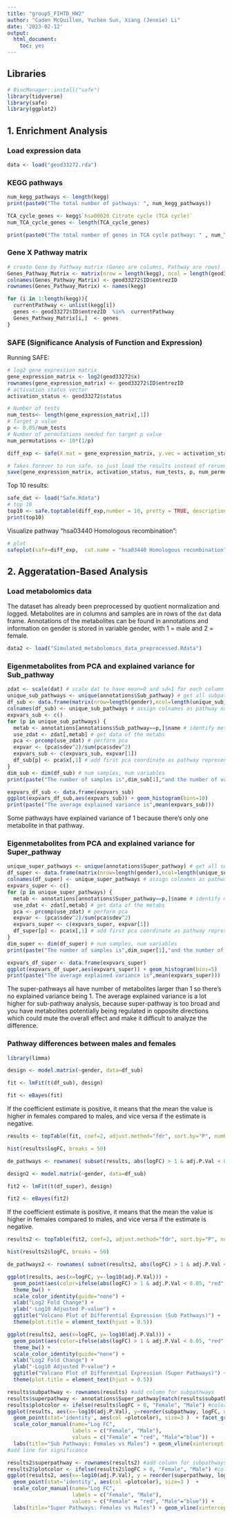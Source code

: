 ```yaml
---
title: "group5_FIHTD_HW2"
author: "Caden McQuillen, Yuchen Sun, Xiang (Jennie) Li"
date: '2023-02-12'
output:
  html_document:
    toc: yes
---
```



## Libraries
```r
# BiocManager::install("safe")
library(tidyverse)
library(safe)
library(ggplot2)
```

## 1. Enrichment Analysis

### Load expression data
```r
data <- load("geod33272.rda")
```

### KEGG pathways
```r
num_kegg_pathways <- length(kegg)
print(paste0("The total number of pathways: ", num_kegg_pathways))

TCA_cycle_genes <- kegg$`hsa00020 Citrate cycle (TCA cycle)`
num_TCA_cycle_genes <- length(TCA_cycle_genes)

print(paste0("The total number of genes in TCA cycle pathway: " , num_TCA_cycle_genes))
```

### Gene X Pathway matrix
```r
# create Gene by Pathway matrix (Genes are columns, Pathway are rows)
Genes_Pathway_Matrix <- matrix(nrow = length(kegg), ncol = length(geod33272$ID$entrezID))
colnames(Genes_Pathway_Matrix) <- geod33272$ID$entrezID
rownames(Genes_Pathway_Matrix) <- names(kegg)

for (i in 1:length(kegg)){
  currentPathway <- unlist(kegg[i])
  genes <- geod33272$ID$entrezID  %in%  currentPathway
  Genes_Pathway_Matrix[i,]  <- genes
}

```

### SAFE (Significance Analysis of Function and Expression) 

Running SAFE: 
```r
# log2 gene expression matrix
gene_expression_matrix <- log2(geod33272$x)
rownames(gene_expression_matrix) <- geod33272$ID$entrezID
# activation status vector
activation_status <- geod33272$status

# Number of tests
num_tests<- length(gene_expression_matrix[,1])
# Target p value
p <- 0.05/num_tests
# Number of permutations needed for target p value
num_permutations <- 10*(1/p)

diff_exp <- safe(X.mat = gene_expression_matrix, y.vec = activation_status, C.mat = t(Genes_Pathway_Matrix),  Pi.mat = num_permutations, error = "FWER.Bonf")

# Takes forever to run safe, so just load the results instead of rerunning 
save(gene_expression_matrix, activation_status, num_tests, p, num_permutations, diff_exp, file = "Safe.Rdata")
```


Top 10 results: 
```r
safe_dat <- load("Safe.Rdata")
# top 10
top10 <- safe.toptable(diff_exp,number = 10, pretty = TRUE, description = FALSE)
print(top10)
```


Visualize pathway "hsa03440 Homologous recombination":

```r
# plot
safeplot(safe=diff_exp,  cat.name = "hsa03440 Homologous recombination")
```



## 2. Aggeratation-Based Analysis

### Load metabolomics data
The dataset has already been preprocessed by quotient normalization and logged. Metabolites are in columns and samples are in rows of the `dat` data frame. Annotations of the metabolites can be found in annotations and information on gender is stored in variable gender, with 1 = male and 2 = female.
```r
data2 <- load("Simulated_metabolomics_data_preprocessed.Rdata")
```

### Eigenmetabolites from PCA and explained variance for Sub_pathway
```r
zdat <- scale(dat) # scale dat to have mean=0 and sd=1 for each column (metabolites)
unique_sub_pathways <- unique(annotations$Sub_pathway) # get all subpathways
df_sub <- data.frame(matrix(nrow=length(gender),ncol=length(unique_sub_pathways))) # create empty data frame for pathway representatives
colnames(df_sub) <- unique_sub_pathways # assign colnames as pathway names
expvars_sub <- c()
for (p in unique_sub_pathways) {
  metab <- annotations[annotations$Sub_pathway==p,]$name # identify metabs that belong to pathway
  use_zdat <- zdat[,metab] # get data of the metabs
  pca <- prcomp(use_zdat) # perform pca
  expvar <- (pca$sdev^2)/sum(pca$sdev^2)
  expvars_sub <- c(expvars_sub, expvar[1])
  df_sub[p] <- pca$x[,1] # add first pca coordinate as pathway representative to df
}
dim_sub <- dim(df_sub) # num samples, num variables
print(paste("The number of samples is",dim_sub[1],"and the number of variables is",dim_sub[2]))

expvars_df_sub <- data.frame(expvars_sub)
ggplot(expvars_df_sub,aes(expvars_sub)) + geom_histogram(bins=10)
print(paste("The average explained variance is",mean(expvars_sub)))
```

Some pathways have explained variance of 1 because there's only one metabolite in that pathway.

### Eigenmetabolites from PCA and explained variance for Super_pathway
```r
unique_super_pathways <- unique(annotations$Super_pathway) # get all superpathways
df_super <- data.frame(matrix(nrow=length(gender),ncol=length(unique_super_pathways))) # create empty data frame for pathway representatives
colnames(df_super) <- unique_super_pathways # assign colnames as pathway names
expvars_super <- c()
for (p in unique_super_pathways) {
  metab <- annotations[annotations$Super_pathway==p,]$name # identify metabs that belong to pathway
  use_zdat <- zdat[,metab] # get data of the metabs
  pca <- prcomp(use_zdat) # perform pca
  expvar <- (pca$sdev^2)/sum(pca$sdev^2)
  expvars_super <- c(expvars_super, expvar[1])
  df_super[p] <- pca$x[,1] # add first pca coordinate as pathway representative to df
}
dim_super <- dim(df_super) # num samples, num variables
print(paste("The number of samples is",dim_super[1],"and the number of variables is",dim_super[2]))

expvars_df_super <- data.frame(expvars_super)
ggplot(expvars_df_super,aes(expvars_super)) + geom_histogram(bins=5)
print(paste("The average explained variance is",mean(expvars_super)))
```

The super-pathways all have number of metabolites larger than 1 so there's no explained variance being 1. The average explained variance is a lot higher for sub-pathway analysis, because super-pathway is too broad and you have metabolites potentially being regulated in opposite directions which could mute the overall effect and make it difficult to analyze the difference.


### Pathway differences between males and females

```r
library(limma)
```

```r
design <- model.matrix(~gender, data=df_sub)
```


```r
fit <- lmFit(t(df_sub), design)
```


```r
fit <- eBayes(fit)
```

If the coefficient estimate is positive, it means that the mean the value is higher in females compared to males, and vice versa if the estimate is negative.


```r
results <- topTable(fit, coef=2, adjust.method="fdr", sort.by="P", number=Inf)

hist(results$logFC, breaks = 50)

de_pathways <- rownames( subset(results, abs(logFC) > 1 & adj.P.Val < 0.05) )
```
```r
design2 <- model.matrix(~gender, data=df_sub)
```


```r
fit2 <- lmFit(t(df_super), design)
```


```r
fit2 <- eBayes(fit2)
```

If the coefficient estimate is positive, it means that the mean the value is higher in females compared to males, and vice versa if the estimate is negative.


```r
results2 <- topTable(fit2, coef=2, adjust.method="fdr", sort.by="P", number=Inf)

hist(results2$logFC, breaks = 50)

de_pathways2 <- rownames( subset(results2, abs(logFC) > 1 & adj.P.Val < 0.05) )
```



```r
ggplot(results, aes(x=logFC, y=-log10(adj.P.Val))) +
  geom_point(aes(color=ifelse(abs(logFC) > 1 & adj.P.Val < 0.05, "red", "black")), size=1) +
  theme_bw() +
  scale_color_identity(guide="none") +
  xlab("Log2 Fold Change") +
  ylab("-Log10 Adjusted P-value") +
  ggtitle("Volcano Plot of Differential Expression (Sub Pathways)") +
  theme(plot.title = element_text(hjust = 0.5))
```
```r
ggplot(results2, aes(x=logFC, y=-log10(adj.P.Val))) +
  geom_point(aes(color=ifelse(abs(logFC) > 1 & adj.P.Val < 0.05, "red", "black")), size=1) +
  theme_bw() +
  scale_color_identity(guide="none") +
  xlab("Log2 Fold Change") +
  ylab("-Log10 Adjusted P-value") +
  ggtitle("Volcano Plot of Differential Expression (Super Pathways)") +
  theme(plot.title = element_text(hjust = 0.5))
```



```r

results$subpathway <- rownames(results) #add column for subpathways
results$superpathway <- annotations$Super_pathway[match(results$subpathway, annotations$Sub_pathway)]
results$plotcolor <- ifelse(results$logFC > 0, "Female", "Male") #color for enrichment
ggplot(results, aes(x=-log10(adj.P.Val), y=reorder(subpathway, logFC, decreasing = T), label=subpathway)) + 
  geom_point(stat='identity', aes(col =plotcolor), size=3 )  + facet_grid(rows = vars(superpathway), scales="free_y")+
  scale_color_manual(name="Log FC", 
                     labels = c("Female", "Male"), 
                     values = c("Female" = "red", "Male"="blue")) + 
  labs(title="Sub Pathways: Females vs Males") + geom_vline(xintercept = 1.30102999566) 
#add line for significance 

```

```r

results2$superpathway <- rownames(results2) #add column for subpathways
results2$plotcolor <- ifelse(results2$logFC > 0, "Female", "Male") #color for enrichment
ggplot(results2, aes(x=-log10(adj.P.Val), y = reorder(superpathway, logFC, decreasing = T), label=superpathway)) + 
  geom_point(stat='identity', aes(col =plotcolor), size=3 )  +
  scale_color_manual(name="Log FC", 
                     labels = c("Female", "Male"), 
                     values = c("Female" = "red", "Male"="blue")) + 
  labs(title="Super Pathways: Females vs Males") + geom_vline(xintercept = 1.30102999566) #add line for significance 

```

